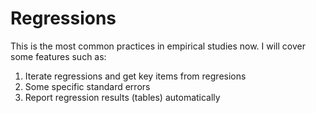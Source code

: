 # Regressions

This is the most common practices in empirical studies now. I will cover some features such as:

1. Iterate regressions and get key items from regresions
2. Some specific standard errors
3. Report regression results (tables) automatically


